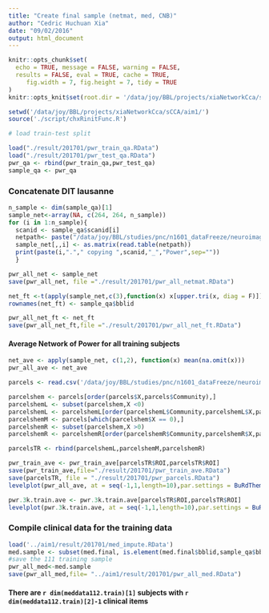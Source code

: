 ```yaml
---
title: "Create final sample (netmat, med, CNB)"
author: "Cedric Huchuan Xia"
date: "09/02/2016"
output: html_document
---
```


```r
knitr::opts_chunk$set(
  echo = TRUE, message = FALSE, warning = FALSE,
  results = FALSE, eval = TRUE, cache = TRUE,
	 fig.width = 7, fig.height = 7, tidy = TRUE
)
knitr::opts_knit$set(root.dir = '/data/joy/BBL/projects/xiaNetworkCca/sCCA/aim1/')
```


```r
setwd('/data/joy/BBL/projects/xiaNetworkCca/sCCA/aim1/')
source('./script/chxRinitFunc.R')
```

```r
# load train-test split

load("./result/201701/pwr_train_qa.RData")
load("./result/201701/pwr_test_qa.RData")
pwr_qa <- rbind(pwr_train_qa,pwr_test_qa)
sample_qa <- pwr_qa
```


### Concatenate DIT lausanne
```r
n_sample <- dim(sample_qa)[1]
sample_net<-array(NA, c(264, 264, n_sample))
for (i in 1:n_sample){
  scanid <- sample_qa$scanid[i]
  netpath<- paste("/data/joy/BBL/studies/pnc/n1601_dataFreeze/neuroimaging/rest/restNetwork_264PowerPNC/264PowerPNCNetworks/",scanid,"_264PowerPNC_network.txt",sep="")
  sample_net[,,i] <- as.matrix(read.table(netpath))
  print(paste(i,"."," copying ",scanid,"_","Power",sep=""))
  }
```

```r
pwr_all_net <- sample_net
save(pwr_all_net, file ="./result/201701/pwr_all_netmat.RData")
```

```r
net_ft <-t(apply(sample_net,c(3),function(x) x[upper.tri(x, diag = F)]))
rownames(net_ft) <- sample_qa$bblid

pwr_all_net_ft <- net_ft
save(pwr_all_net_ft,file ="./result/201701/pwr_all_net_ft.RData")
```

#### Average Network of Power for all training subjects
```r
net_ave <- apply(sample_net, c(1,2), function(x) mean(na.omit(x)))
pwr_all_ave <- net_ave

parcels <- read.csv('/data/joy/BBL/studies/pnc/n1601_dataFreeze/neuroimaging/rest/restNetwork_power/Consensus264.csv')

parcelshem <- parcels[order(parcels$X,parcels$Community),]
parcelshemL <- subset(parcelshem,X <0)
parcelshemL <- parcelshemL[order(parcelshemL$Community,parcelshemL$X,parcelshemL$Y,parcelshemL$Z),]
parcelshemM <- parcels[which(parcelshem$X == 0),]
parcelshemR <- subset(parcelshem,X >0)
parcelshemR <- parcelshemR[order(parcelshemR$Community,parcelshemR$X,parcelshemR$Y,parcelshemR$Z),]

parcelsTR <- rbind(parcelshemL,parcelshemM,parcelshemR)

pwr_train_ave <- pwr_train_ave[parcelsTR$ROI,parcelsTR$ROI]
save(pwr_train_ave,file="./result/201701/pwr_train_ave.RData")
save(parcelsTR, file = "./result/201701/pwr_parcels.RData")
levelplot(pwr_all_ave, at = seq(-1,1,length=10),par.settings = BuRdTheme(),xlab='',ylab='',main="Power All Set")

pwr.3k.train.ave <- pwr.3k.train.ave[parcelsTR$ROI,parcelsTR$ROI]
levelplot(pwr.3k.train.ave, at = seq(-1,1,length=10),par.settings = BuRdTheme(),xlab='',ylab='',main="Power Train Set")
```



### Compile clinical data for the training data 
``` r
load('../aim1/result/201701/med_impute.RData')
med.sample <- subset(med.final, is.element(med.final$bblid,sample_qa$bblid)) 
#save the 111 training sample
pwr_all_med<-med.sample
save(pwr_all_med,file= "../aim1/result/201701/pwr_all_med.RData")
```
#### There are `r dim(meddata112.train)[1]` subjects with `r dim(meddata112.train)[2]-1` clinical items
